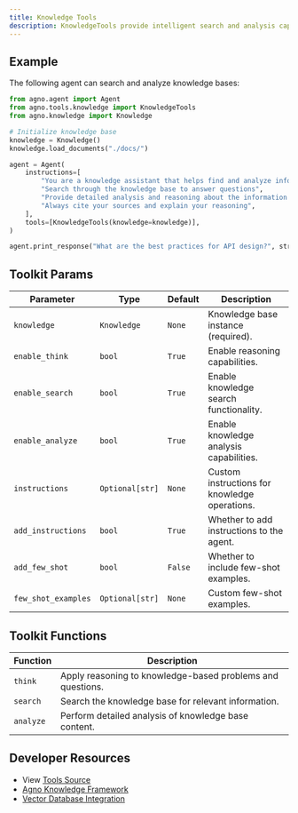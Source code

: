 ```yaml
---
title: Knowledge Tools
description: KnowledgeTools provide intelligent search and analysis capabilities over knowledge bases with reasoning integration.
---
```


## Example

The following agent can search and analyze knowledge bases:

```python
from agno.agent import Agent
from agno.tools.knowledge import KnowledgeTools
from agno.knowledge import Knowledge

# Initialize knowledge base
knowledge = Knowledge()
knowledge.load_documents("./docs/")

agent = Agent(
    instructions=[
        "You are a knowledge assistant that helps find and analyze information",
        "Search through the knowledge base to answer questions",
        "Provide detailed analysis and reasoning about the information found",
        "Always cite your sources and explain your reasoning",
    ],
    tools=[KnowledgeTools(knowledge=knowledge)],
)

agent.print_response("What are the best practices for API design?", stream=True)
```

## Toolkit Params

| Parameter           | Type                | Default | Description                                                    |
| ------------------- | ------------------- | ------- | -------------------------------------------------------------- |
| `knowledge`         | `Knowledge`         | `None`  | Knowledge base instance (required).                           |
| `enable_think`      | `bool`              | `True`  | Enable reasoning capabilities.                                |
| `enable_search`     | `bool`              | `True`  | Enable knowledge search functionality.                       |
| `enable_analyze`    | `bool`              | `True`  | Enable knowledge analysis capabilities.                      |
| `instructions`      | `Optional[str]`     | `None`  | Custom instructions for knowledge operations.                |
| `add_instructions`  | `bool`              | `True`  | Whether to add instructions to the agent.                   |
| `add_few_shot`      | `bool`              | `False` | Whether to include few-shot examples.                       |
| `few_shot_examples` | `Optional[str]`     | `None`  | Custom few-shot examples.                                    |

## Toolkit Functions

| Function   | Description                                                      |
| ---------- | ---------------------------------------------------------------- |
| `think`    | Apply reasoning to knowledge-based problems and questions.       |
| `search`   | Search the knowledge base for relevant information.             |
| `analyze`  | Perform detailed analysis of knowledge base content.            |


## Developer Resources

- View [Tools Source](https://github.com/agno-agi/agno/blob/main/libs/agno/agno/tools/knowledge.py)
- [Agno Knowledge Framework](https://docs.agno.com/knowledge)
- [Vector Database Integration](https://docs.agno.com/vector-db)
